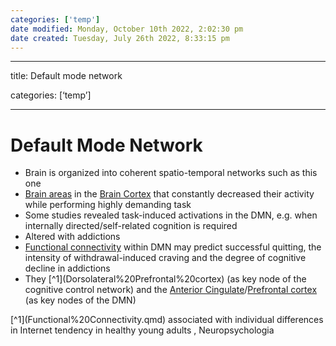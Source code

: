 ```yaml
---
categories: ['temp']
date modified: Monday, October 10th 2022, 2:02:30 pm
date created: Tuesday, July 26th 2022, 8:33:15 pm
---
```


---

title: Default mode network

categories: ['temp']

---

# Default Mode Network
- Brain is organized into coherent spatio-temporal networks such as this one
- [Brain areas](Brain%20Areas.qmd) in the [Brain Cortex](Brain%20Cortex.qmd) that constantly decreased their activity while performing highly demanding task
- Some studies revealed task-induced activations in the DMN, e.g. when internally directed/self-related cognition is required
- Altered with addictions
- [Functional connectivity](Functional%20Connectivity.qmd) within DMN may predict successful quitting, the intensity of withdrawal-induced craving and the degree of cognitive decline in addictions
- They [^1](Dorsolateral%20Prefrontal%20cortex) (as key node of the cognitive control network) and the [Anterior Cingulate](Anterior%20Cingulate)/[Prefrontal cortex](Prefrontal%20cortex) (as key nodes of the DMN)

[^1](Functional%20Connectivity.qmd) associated with individual differences in Internet tendency in healthy young adults , Neuropsychologia



